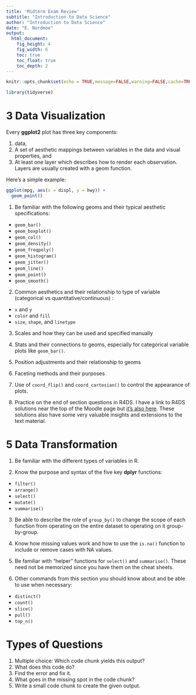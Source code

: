 ```yaml
---
title: 'Midterm Exam Review'
subtitle: "Introduction to Data Science"
author: "Introduction to Data Science"
date: "E. Nordmoe"
output: 
  html_document: 
    fig_height: 4
    fig_width: 6
    toc: true
    toc_float: true
    toc_depth: 2
---
```


```r
knitr::opts_chunk$set(echo = TRUE,message=FALSE,warning=FALSE,cache=TRUE)
```


```r
library(tidyverse)
```



# 3 Data Visualization

Every **ggplot2** plot has three key components:

1. data,
2. A set of aesthetic mappings between variables in the data and visual properties, and
3. At least one layer which describes how to render each observation. Layers are usually created with a geom function.

Here’s a simple example:

```r
ggplot(mpg, aes(x = displ, y = hwy)) + 
  geom_point()
```

1. Be familiar with the following geoms and their typical aesthetic specifications:  

  * `geom_bar()`  
  * `geom_boxplot()`  
  * `geom_col()`  
  * `geom_density()`  
  * `geom_freqpoly()`  
  * `geom_histogram()`  
  * `geom_jitter()`  
  * `geom_line()`
  * `geom_point()`  
  * `geom_smooth()`  

2. Common aesthetics and their relationship to type of variable (categorical vs quantitative/continuous) :  

  * `x` and `y`  
  * `color` and `fill`  
  * `size`, `shape`, and `linetype`  

  
3. Scales and how they can be used and specified manually  

4. Stats and their connections to geoms, especially for categorical variable plots like `geom_bar()`.  

5. Position adjustments and their relationship to geoms  

6. Faceting methods and their purposes  

7. Use of `coord_flip()` and `coord_cartesian()` to control the appearance of plots.  

8. Practice on the end of section questions in R4DS.  I have a link to R4DS solutions near the top of the Moodle page but [it's also here](https://moodle.kzoo.edu/mod/url/view.php?id=199818). These solutions also have some very valuable insights and extensions to the text material.  



# 5 Data Transformation 

1. Be familiar with the different types of variables in R.  

2. Know the purpose and syntax of the five key **dplyr** functions:  
  * `filter()`  
  * `arrange()`  
  * `select()`  
  * `mutate()`  
  * `summarise()`  
  
3. Be able to describe the role of `group_by()` to change the scope of each function from operating on the entire dataset to operating on it group-by-group.  

4. Know how missing values work and how to use the `is.na()` function to include or remove cases with NA values.  

5. Be familiar with "helper" functions for `select()` and `summarise()`. These need not be memorized since you have them on the cheat sheets.  

6. Other commands from this section you should know about and be able to use when necessary:  

  * `distinct()`  
  * `count()`  
  * `slice()`  
  * `pull()`  
  * `top_n()`  
  
  
# Types of Questions  

1. Multiple choice: Which code chunk yields this output?  
2. What does this code do?
2. Find the error and fix it.  
3. What goes in the missing spot in the code chunk?  
4. Write a small code chunk to create the given output.  

